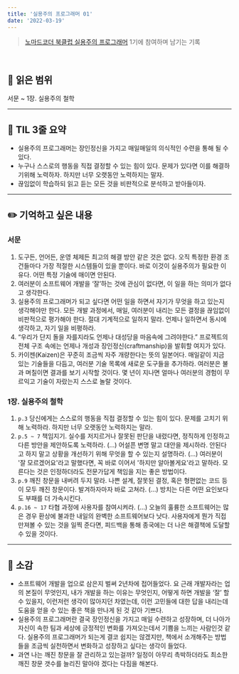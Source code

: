 ```yaml
---
title: '실용주의 프로그래머 01'
date: '2022-03-19'
---
```


> [노마드코더 북클럽 실용주의 프로그래머](https://nomadcoders.co/pragmatic-programmer?utm_source=Nomad+Academy&utm_campaign=b21db3e0fc-EMAIL_CAMPAIGN_2022_03_11&utm_medium=email&utm_term=0_4313d957c9-b21db3e0fc-44797189&mc_cid=b21db3e0fc&mc_eid=ada1dd7049) 1기에 참여하며 남기는 기록

<br />

## 📖 읽은 범위

서문 ~ 1장. 실용주의 철학

---

## 📍 TIL 3줄 요약

- 실용주의 프로그래머는 장인정신을 가지고 매일매일의 의식적인 수련을 통해 될 수 있다.
- 누구나 스스로의 행동을 직접 결정할 수 있는 힘이 있다. 문제가 있다면 이를 해결하기위해 노력하자. 하지만 너무 오랫동안 노력하지는 말자.
- 끊임없이 학습하되 읽고 듣는 모든 것을 비판적으로 분석하고 받아들이자.

---

## ✏️ 기억하고 싶은 내용

### 서문

1. 도구든, 언어든, 운영 체제든 최고의 해결 방안 같은 것은 없다. 오직 특정한 환경 조건들마다 가장 적절한 시스템들이 있을 뿐이다. 바로 이것이 실용주의가 필요한 이유다. 어떤 특정 기술에 매이면 안된다.
2. 여러분이 소프트웨어 개발을 ‘잘’하는 것에 관심이 없다면, 이 일을 하는 의미가 없다고 생각한다.
3. 실용주의 프로그래머가 되고 싶다면 어떤 일을 하면서 자기가 무엇을 하고 있는지 생각해야만 한다. 모든 개발 과정에서, 매일, 여러분이 내리는 모든 결정을 끊임없이 비판적으로 평가해야 한다. 절대 기계적으로 일하지 말라. 언제나 일하면서 동시에 생각하고, 자기 일을 비평하라.
4. “우리가 단지 돌을 자를지라도 언제나 대성당을 마음속에 그려야한다.” 프로젝트의 전체 구조 속에는 언제나 개성과 장인정신(craftmanship)을 발휘할 여지가 있다.
5. 카이젠(Kaizen)은 꾸준히 조금씩 자주 개량한다는 뜻의 일본어다. 매일같이 지금 있는 기술들을 다듬고, 여러분 기술 목록에 새로운 도구들을 추가하라. 여러분은 불과 며칠이면 결과를 보기 시작할 것이다. 몇 년이 지나면 얼마나 여러분의 경험이 무르익고 기술이 자랐는지 스스로 놀랄 것이다.

### 1장. 실용주의 철학

1. `p.3` 당신에게는 스스로의 행동을 직접 결정할 수 있는 힘이 있다. 문제를 고치기 위해 노력하라. 하지만 너무 오랫동안 노력하지는 말라.
2. `p.5 ~ 7` 책임지기. 실수를 저지르거나 잘못된 판단을 내렸다면, 정직하게 인정하고 다른 방안을 제안하도록 노력하라. (...) 어설픈 변명 말고 대안을 제시하라. 안된다고 하지 말고 상황을 개선하기 위해 무엇을 할 수 있는지 설명하라. (...) 여러분이 '잘 모르겠어요'라고 말했다면, 꼭 바로 이어서 '하지만 알아볼게요'라고 말하라. 모른다는 것은 인정하더라도 전문가답게 책임을 지는 좋은 방법이다.
3. `p.9` 깨진 창문을 내버려 두지 말라. 나쁜 설계, 잘못된 결정, 혹은 형편없는 코드 등이 모두 깨진 창문이다. 발겨하자마자 바로 고쳐라. (...) 방치는 다른 어떤 요인보다도 부패를 더 가속시킨다.
4. `p.16 ~ 17` 타협 과정에 사용자를 참여시켜라. (...) 오늘의 훌륭한 소프트웨어는 많은 경우 환상에 불과한 내일의 완벽한 소프트웨어보다 낫다. 사용자에게 뭔가 직접 만져볼 수 있는 것을 일찍 준다면, 피드백을 통해 종국에는 더 나은 해결책에 도달할 수 있을 것이다.

---

## 💭 소감

- 소프트웨어 개발을 업으로 삼은지 벌써 2년차에 접어들었다. 요 근래 개발자라는 업의 본질이 무엇인지, 내가 개발을 하는 이유는 무엇인지, 어떻게 하면 개발을 ‘잘’ 할 수 있을지, 이런저런 생각이 많아지던 차였는데, 이런 고민들에 대한 답을 내리는데 도움을 얻을 수 있는 좋은 책을 만나게 된 것 같아 기쁘다.
- 실용주의 프로그래머란 결국 장인정신을 가지고 매일 수련하고 성장하며, 더 나아가 자신이 속한 팀과 세상에 긍정적인 변화를 가져오는데서 기쁨을 느끼는 사람인것 같다. 실용주의 프로그래머가 되는게 결코 쉽지는 않겠지만, 책에서 소개해주는 방법들을 조금씩 실천하면서 변화하고 성장하고 싶다는 생각이 들었다.
- 과연 나는 깨진 창문을 잘 관리하고 있는걸까? 일정이 아무리 촉박하더라도 최소한 깨진 창문 갯수를 늘리진 말아야 겠다는 다짐을 해본다.
